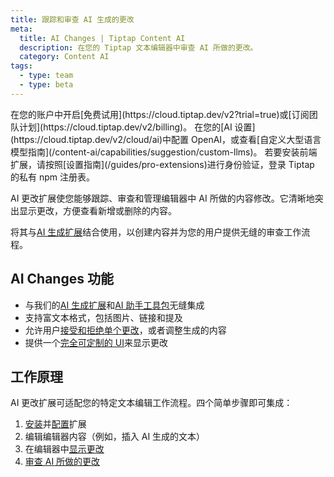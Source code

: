```yaml
---
title: 跟踪和审查 AI 生成的更改
meta:
  title: AI Changes | Tiptap Content AI
  description: 在您的 Tiptap 文本编辑器中审查 AI 所做的更改。
  category: Content AI
tags:
  - type: team
  - type: beta
---
```



<Requirements>
    <RequirementItem label="1. 激活试用或订阅">
        在您的账户中开启[免费试用](https://cloud.tiptap.dev/v2?trial=true)或[订阅团队计划](https://cloud.tiptap.dev/v2/billing)。
    </RequirementItem>
    <RequirementItem label="2. 集成 AI 提供商">
        在您的[AI 设置](https://cloud.tiptap.dev/v2/cloud/ai)中配置 OpenAI，或查看[自定义大型语言模型指南](/content-ai/capabilities/suggestion/custom-llms)。
    </RequirementItem>
    <RequirementItem label="3. 从私有注册表安装">
        若要安装前端扩展，请按照[设置指南](/guides/pro-extensions)进行身份验证，登录 Tiptap 的私有 npm 注册表。
    </RequirementItem>
</Requirements>

AI 更改扩展使您能够跟踪、审查和管理编辑器中 AI 所做的内容修改。它清晰地突出显示更改，方便查看新增或删除的内容。

将其与[AI 生成扩展](/content-ai/capabilities/generation/overview)结合使用，以创建内容并为您的用户提供无缝的审查工作流程。

<CodeDemo
  isPro
  path="/Extensions/AiChanges"
  src="https://develop--tiptap-pro.netlify.app/preview/Extensions/AiChanges"
/>

## AI Changes 功能

- 与我们的[AI 生成扩展](/content-ai/capabilities/generation/text-generation)和[AI 助手工具包](/examples/experiments/ai-agent)无缝集成
- 支持富文本格式，包括图片、链接和提及
- 允许用户[接受和拒绝单个更改](/content-ai/capabilities/changes/features/review-changes)，或者调整生成的内容
- 提供一个[完全可定制的 UI](/content-ai/capabilities/changes/features/display-changes)来显示更改

## 工作原理

AI 更改扩展可适配您的特定文本编辑工作流程。四个简单步骤即可集成：

1. [安装](/content-ai/capabilities/changes/install)并[配置](/content-ai/capabilities/changes/configure)扩展
2. 编辑编辑器内容（例如，插入 AI 生成的文本）
3. 在编辑器中[显示更改](/content-ai/capabilities/changes/features/display-changes)
4. [审查 AI 所做的更改](/content-ai/capabilities/changes/features/review-changes)